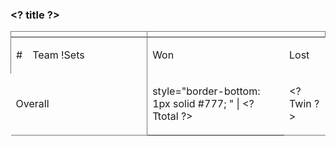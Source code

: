 ﻿===<? title ?>===
{|class="sortable wikitable" style="text-align:center;"

!colspan=2 align=left style="border-left:  1px solid #777; border-top: 1px solid #777; border-right: 1px solid #777;" |
!colspan=4 align=left style="border-right: 1px solid #777; border-top: 1px solid #777;"                               |{{SC2-T}}
!colspan=4 align=left style="border-right: 1px solid #777; border-top: 1px solid #777;"                               |{{SC2-Z}}
!colspan=4 align=left style="border-right: 1px solid #777; border-top: 1px solid #777;"                               |{{SC2-P}}
|-

!style="border-left: 1px solid #777;"                |#
!style="border-right: 1px solid #777;" width=175px   |Team
<!-- Terran -->                                      !Sets
                                                     !Won
                                                     !Lost
!style="border-right: 1px solid #777;"               |Win %
<!-- Zerg -->                                        !Sets
                                                     !Won
                                                     !Lost
!style="border-right: 1px solid #777;"               |Win %
<!-- Protoss -->                                     !Sets
                                                     !Won
                                                     !Lost
!style="border-right: 1px solid #777;"               |Win %
<? rows ?>
|-
!colspan=2 style="border-bottom: 1px solid #777; border-right: 1px solid #777;" | Overall
!style="border-bottom: 1px solid #777; "                <!-- Terran --> | <? Ttotal ?>
!style="border-bottom: 1px solid #777; "								| <? Twin ?>
!style="border-bottom: 1px solid #777; "								| <? Tloss ?>
!style="border-bottom: 1px solid #777; border-right: 1px solid #777;"   | <? Tpc ?>
!style="border-bottom: 1px solid #777; "                  <!-- Zerg --> | <? Ztotal ?>
!style="border-bottom: 1px solid #777; "								| <? Zwin ?>
!style="border-bottom: 1px solid #777; "								| <? Zloss ?>
!style="border-bottom: 1px solid #777; border-right: 1px solid #777;"   | <? Zpc ?>
!style="border-bottom: 1px solid #777; "               <!-- Protoss --> | <? Ptotal ?>
!style="border-bottom: 1px solid #777; "								| <? Pwin ?>
!style="border-bottom: 1px solid #777; "								| <? Ploss ?>
!style="border-bottom: 1px solid #777; border-right: 1px solid #777;"   | <? Ppc ?>
<!-- |-
!colspan=2 align=left style="border-left: 1px solid #777; border-bottom: 1px solid #777; border-right: 1px solid #777;"  |
!colspan=4 align=left style="border-bottom: 1px solid #777; border-right: 1px solid #777;"                               |
!colspan=4 align=left style="border-bottom: 1px solid #777; border-right: 1px solid #777;"                               |
!colspan=4 align=left style="border-bottom: 1px solid #777; border-right: 1px solid #777;"                               | -->
|}
